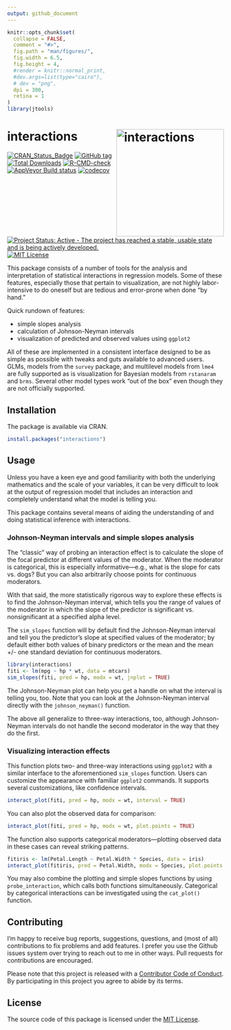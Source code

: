 ```yaml
---
output: github_document
---
```


<!-- README.md is generated from README.Rmd. Please edit that file -->

```r
knitr::opts_chunk$set(
  collapse = FALSE,
  comment = "#>",
  fig.path = "man/figures/",
  fig.width = 6.5,
  fig.height = 4,
  #render = knitr::normal_print,
  #dev.args=list(type="cairo"),
  # dev = "png",
  dpi = 300,
  retina = 1
)
library(jtools)
```

# interactions  <img src="man/figures/logo.png" alt="interactions" height="250px" align="right" />

<!-- badges: start -->
[![CRAN_Status_Badge](https://www.r-pkg.org/badges/version-ago/interactions)](https://cran.r-project.org/package=interactions)
[![GitHub tag](https://img.shields.io/github/tag/jacob-long/interactions.svg?label=Github)](https://github.com/jacob-long/interactions)
[![Total Downloads](https://cranlogs.r-pkg.org/badges/grand-total/interactions)](https://cran.r-project.org/package=interactions)
[![R-CMD-check](https://github.com/jacob-long/interactions/actions/workflows/R-CMD-check.yaml/badge.svg)](https://github.com/jacob-long/interactions/actions/workflows/R-CMD-check.yaml)
[![AppVeyor Build status](https://ci.appveyor.com/api/projects/status/qfyn5cwomufqxath?svg=true)](https://ci.appveyor.com/project/jacob-long/interactions)
[![codecov](https://codecov.io/gh/jacob-long/interactions/branch/master/graph/badge.svg)](https://app.codecov.io/gh/jacob-long/interactions) 
[![Project Status: Active - The project has reached a stable, usable state and is being actively developed.](https://www.repostatus.org/badges/latest/active.svg)](https://www.repostatus.org/#active) [![MIT License](https://img.shields.io/badge/license-MIT-blue.svg?style=flat)](https://opensource.org/licenses/MIT)
<!-- badges: end -->


This package consists of a number of tools for the analysis and 
interpretation of statistical interactions in regression models. Some of these
features, especially  those that pertain to visualization, are not highly 
labor-intensive to do oneself but are tedious and error-prone when done
"by hand." 

Quick rundown of features:

* simple slopes analysis
* calculation of Johnson-Neyman intervals
* visualization of predicted and observed values using `ggplot2`

All of these are implemented in a consistent interface designed to be as
simple as possible with tweaks and guts available to advanced users. 
GLMs, models from the `survey` package, and multilevel models from `lme4`
are fully supported as is visualization for Bayesian models from `rstanaram` 
and `brms`. Several other model types work "out of the box" even though they 
are not officially supported.


## Installation

The package is available via CRAN.

```r
install.packages("interactions")
```

## Usage

Unless you have a keen eye and good familiarity with both the 
underlying mathematics and the scale of your variables, it can be very
difficult to look at the output of regression model that includes an 
interaction and completely understand what the model is telling you.

This package contains several means of aiding the understanding of and
doing statistical inference with interactions.

### Johnson-Neyman intervals and simple slopes analysis

The "classic" way of probing an interaction effect is to calculate the
slope of the focal predictor at different values of the moderator. When
the moderator is categorical, this is especially informative---e.g., what is 
the slope for cats vs. dogs? But you can also arbitrarily choose points
for continuous moderators.

With that said, the more statistically rigorous way to explore these effects
is to find the Johnson-Neyman interval, which tells you the range of values
of the moderator in which the slope of the predictor is significant vs. 
nonsignificant at a specified alpha level.

The `sim_slopes` function will by default find the Johnson-Neyman interval
and tell you the predictor's slope at specified values of the moderator;
by default either both values of binary predictors or the mean and the
mean +/- one standard deviation for continuous moderators.

```r
library(interactions)
fiti <- lm(mpg ~ hp * wt, data = mtcars)
sim_slopes(fiti, pred = hp, modx = wt, jnplot = TRUE)
```

The Johnson-Neyman plot can help you get a handle on what the interval
is telling you, too. Note that you can look at the Johnson-Neyman interval
directly with the `johnson_neyman()` function.

The above all generalize to three-way interactions, too, although 
Johnson-Neyman intervals do not handle the second moderator in the way that 
they do the first.

### Visualizing interaction effects

This function plots two- and three-way interactions using `ggplot2` with a 
similar interface to the aforementioned `sim_slopes` function. Users can 
customize the appearance with familiar `ggplot2` commands. It supports several 
customizations, like confidence intervals.

```r
interact_plot(fiti, pred = hp, modx = wt, interval = TRUE)
```

You can also plot the observed data for comparison:

```r
interact_plot(fiti, pred = hp, modx = wt, plot.points = TRUE)
```

The function also supports categorical moderators---plotting observed data
in these cases can reveal striking patterns.

```r
fitiris <- lm(Petal.Length ~ Petal.Width * Species, data = iris)
interact_plot(fitiris, pred = Petal.Width, modx = Species, plot.points = TRUE)
```

You may also combine the plotting and simple slopes functions by using
`probe_interaction`, which calls both functions simultaneously. Categorical by
categorical interactions can be investigated using the `cat_plot()` function.

## Contributing

I'm happy to receive bug reports, suggestions, questions, and (most of all) 
contributions to fix problems and add features. I prefer you use the Github 
issues system over trying to reach out to me in other ways. Pull requests for
contributions are encouraged.

Please note that this project is released with a 
[Contributor Code of Conduct](https://github.com/jacob-long/interactions/blob/master/CONDUCT.md).
By participating in this project you agree to abide by its terms.

## License

The source code of this package is licensed under the
[MIT License](https://opensource.org/licenses/mit-license.php).
